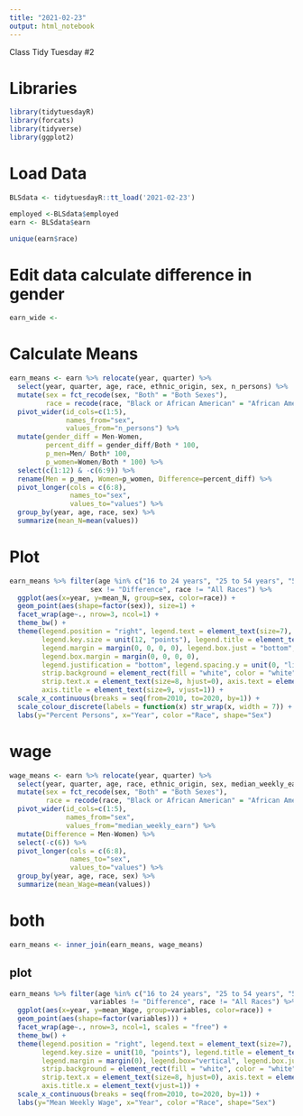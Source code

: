 ```yaml
---
title: "2021-02-23"
output: html_notebook
---
```

Class Tidy Tuesday #2

# Libraries
```r
library(tidytuesdayR)
library(forcats)
library(tidyverse)
library(ggplot2)
```

# Load Data
```r
BLSdata <- tidytuesdayR::tt_load('2021-02-23')

employed <-BLSdata$employed
earn <- BLSdata$earn
```
```r
unique(earn$race)
```


# Edit data calculate difference in gender
```r
earn_wide <- 
```

# Calculate Means
```r
earn_means <- earn %>% relocate(year, quarter) %>% 
  select(year, quarter, age, race, ethnic_origin, sex, n_persons) %>% 
  mutate(sex = fct_recode(sex, "Both" = "Both Sexes"), 
         race = recode(race, "Black or African American" = "African American")) %>%
  pivot_wider(id_cols=c(1:5), 
              names_from="sex", 
              values_from="n_persons") %>%
  mutate(gender_diff = Men-Women, 
         percent_diff = gender_diff/Both * 100,
         p_men=Men/ Both* 100,
         p_women=Women/Both * 100) %>% 
  select(c(1:12) & -c(6:9)) %>%
  rename(Men = p_men, Women=p_women, Difference=percent_diff) %>%
  pivot_longer(cols = c(6:8), 
               names_to="sex", 
               values_to="values") %>%
  group_by(year, age, race, sex) %>% 
  summarize(mean_N=mean(values))
```

# Plot
```r
earn_means %>% filter(age %in% c("16 to 24 years", "25 to 54 years", "55 years and over"), 
                    sex != "Difference", race != "All Races") %>%
  ggplot(aes(x=year, y=mean_N, group=sex, color=race)) +
  geom_point(aes(shape=factor(sex)), size=1) +
  facet_wrap(age~., nrow=3, ncol=1) +
  theme_bw() +
  theme(legend.position = "right", legend.text = element_text(size=7), 
        legend.key.size = unit(12, "points"), legend.title = element_text(size=8), 
        legend.margin = margin(0, 0, 0, 0), legend.box.just = "bottom", 
        legend.box.margin = margin(0, 0, 0, 0),
        legend.justification = "bottom", legend.spacing.y = unit(0, "lines"),
        strip.background = element_rect(fill = "white", color = "white"),
        strip.text.x = element_text(size=8, hjust=0), axis.text = element_text(size=6),
        axis.title = element_text(size=9, vjust=1)) +
  scale_x_continuous(breaks = seq(from=2010, to=2020, by=1)) +
  scale_colour_discrete(labels = function(x) str_wrap(x, width = 7)) +
  labs(y="Percent Persons", x="Year", color ="Race", shape="Sex")


```

# wage 
```r
wage_means <- earn %>% relocate(year, quarter) %>% 
  select(year, quarter, age, race, ethnic_origin, sex, median_weekly_earn) %>%
  mutate(sex = fct_recode(sex, "Both" = "Both Sexes"), 
         race = recode(race, "Black or African American" = "African American")) %>%
  pivot_wider(id_cols=c(1:5), 
              names_from="sex", 
              values_from="median_weekly_earn") %>%
  mutate(Difference = Men-Women) %>%
  select(-c(6)) %>%
  pivot_longer(cols = c(6:8), 
               names_to="sex", 
               values_to="values") %>%
  group_by(year, age, race, sex) %>% 
  summarize(mean_Wage=mean(values))
```

# both
```r
earn_means <- inner_join(earn_means, wage_means)
```

## plot
```r
earn_means %>% filter(age %in% c("16 to 24 years", "25 to 54 years", "55 years and over"), 
                    variables != "Difference", race != "All Races") %>%
  ggplot(aes(x=year, y=mean_Wage, group=variables, color=race)) +
  geom_point(aes(shape=factor(variables))) +
  facet_wrap(age~., nrow=3, ncol=1, scales = "free") +
  theme_bw() +
  theme(legend.position = "right", legend.text = element_text(size=7),  
        legend.key.size = unit(10, "points"), legend.title = element_text(size=9), 
        legend.margin = margin(0), legend.box="vertical", legend.box.just = "left", 
        strip.background = element_rect(fill = "white", color = "white"),
        strip.text.x = element_text(size=8, hjust=0), axis.text = element_text(size=8),
        axis.title.x = element_text(vjust=1)) +
  scale_x_continuous(breaks = seq(from=2010, to=2020, by=1)) +
  labs(y="Mean Weekly Wage", x="Year", color ="Race", shape="Sex")
```

